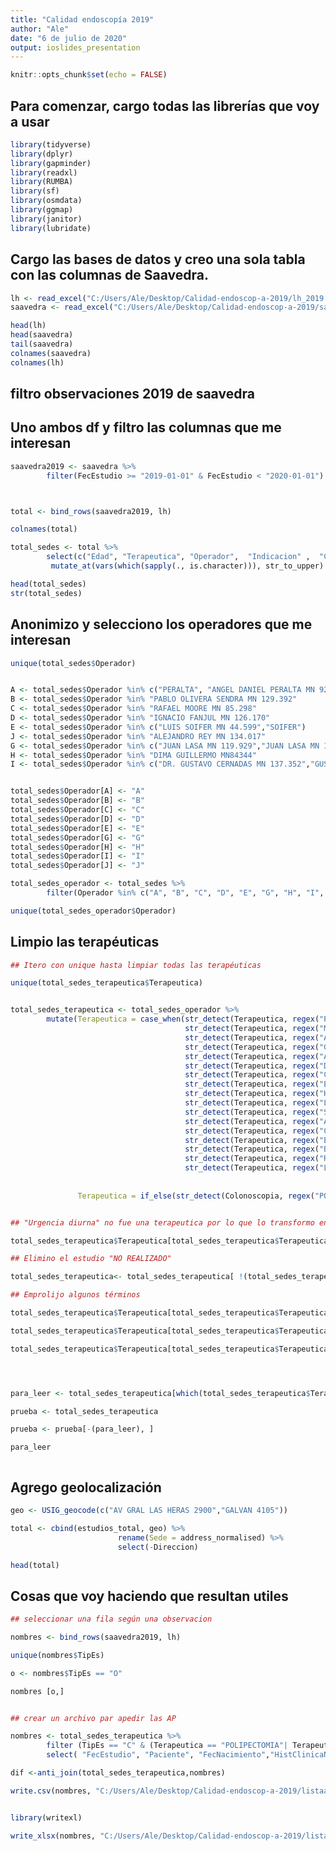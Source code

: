```yaml
---
title: "Calidad endoscopía 2019"
author: "Ale"
date: "6 de julio de 2020"
output: ioslides_presentation
---
```


```r
knitr::opts_chunk$set(echo = FALSE)
```

## Para comenzar, cargo todas las librerías que voy a usar

```r
library(tidyverse)
library(dplyr)
library(gapminder)
library(readxl)
library(RUMBA)
library(sf)
library(osmdata)
library(ggmap)
library(janitor)
library(lubridate)
```

## Cargo las bases de datos y creo una sola tabla con las columnas de Saavedra. 

```r
lh <- read_excel("C:/Users/Ale/Desktop/Calidad-endoscop-a-2019/lh_2019.xlsx")
saavedra <- read_excel("C:/Users/Ale/Desktop/Calidad-endoscop-a-2019/saavedra.xlsx", guess_max = 20000)

head(lh)
head(saavedra)
tail(saavedra)
colnames(saavedra)
colnames(lh)

```


## filtro observaciones 2019 de saavedra
## Uno ambos df y filtro las columnas que me interesan

```r

saavedra2019 <- saavedra %>% 
        filter(FecEstudio >= "2019-01-01" & FecEstudio < "2020-01-01")



total <- bind_rows(saavedra2019, lh)

colnames(total)

total_sedes <- total %>%
        select(c("Edad", "Terapeutica", "Operador",  "Indicacion" ,  "Cobertura",  "HistClinicaNro", "Drogas", "Anestesiologo",     "Terapeutica", "Biopsia",  "Esofago", "Estomago", "Duodeno", "Colonoscopia", "Conclusiones1", "Conclusiones2", "Conclusiones3", "TipEs", "FecEstudio", "Sexo", "BostonI", "BostonD", "BostonT", "BostonTotal", "Preparacion", "PreparadoCon", "Asistente", "Direccion", "Paciente", "FecNacimiento", "AfiliadoNro")) %>%
         mutate_at(vars(which(sapply(., is.character))), str_to_upper) 

head(total_sedes)
str(total_sedes)
```


## Anonimizo y selecciono los operadores que me interesan

```r

unique(total_sedes$Operador)


A <- total_sedes$Operador %in% c("PERALTA", "ANGEL DANIEL PERALTA MN 92.347")
B <- total_sedes$Operador %in% "PABLO OLIVERA SENDRA MN 129.392"
C <- total_sedes$Operador %in% "RAFAEL MOORE MN 85.298"
D <- total_sedes$Operador %in% "IGNACIO FANJUL MN 126.170"
E <- total_sedes$Operador %in% c("LUIS SOIFER MN 44.599","SOIFER")
J <- total_sedes$Operador %in% "ALEJANDRO REY MN 134.017"
G <- total_sedes$Operador %in% c("JUAN LASA MN 119.929","JUAN LASA MN 119929")
H <- total_sedes$Operador %in% "DIMA GUILLERMO MN84344"
I <- total_sedes$Operador %in% c("DR. GUSTAVO CERNADAS MN 137.352","GUSTAVO CERNADAS MN 137.352","GUSTAVO CERNADAS M.N. 137.352")


total_sedes$Operador[A] <- "A"
total_sedes$Operador[B] <- "B"
total_sedes$Operador[C] <- "C"
total_sedes$Operador[D] <- "D"
total_sedes$Operador[E] <- "E"
total_sedes$Operador[G] <- "G"
total_sedes$Operador[H] <- "H"
total_sedes$Operador[I] <- "I"
total_sedes$Operador[J] <- "J"

total_sedes_operador <- total_sedes %>%
        filter(Operador %in% c("A", "B", "C", "D", "E", "G", "H", "I", "J"))

unique(total_sedes_operador$Operador)

```

## Limpio las terapéuticas

```r

## Itero con unique hasta limpiar todas las terapéuticas

unique(total_sedes_terapeutica$Terapeutica)


total_sedes_terapeutica <- total_sedes_operador %>%
        mutate(Terapeutica = case_when(str_detect(Terapeutica, regex("POL(I|P)")) ~ "POLIPECTOMIA",
                                       str_detect(Terapeutica, regex("MUCO")) ~ "MUCOSECTOMIA",
                                       str_detect(Terapeutica, regex("ARG(O|Ó)N|APC")) ~ "COAGULACION CON ARGON PLASMA",
                                       str_detect(Terapeutica, regex("GASTROST")) &! str_detect(Terapeutica, regex("RECAMBIO"))~ "GASTROSTOMIA ENDOSCOPICA", 
                                       str_detect(Terapeutica, regex("ACALASIA")) ~ "DILATACION ACALASIA",
                                       str_detect(Terapeutica, regex("DILATACI(O|Ó)N")) &! (str_detect(Terapeutica, regex("ANASTO")) | str_detect(Terapeutica, regex("CRICO")) | str_detect(Terapeutica, regex("ACALASIA"))) ~ "DILATACION ESOFAGICA",
                                       str_detect(Terapeutica, regex("CRICO")) ~ "DILATACION CRICOFARINGEO",
                                       str_detect(Terapeutica, regex("EXTRAÑO")) ~ "EXTRACCION DE CUERPO EXTRAÑO",
                                       str_detect(Terapeutica, regex("HEMOSTASIA|SANGRAN|CLIP|BIPOLAR")) ~ "HEMOSTASIA DE LESION SANGRANTE",
                                       str_detect(Terapeutica, regex("LIGADURA|BAND")) ~ "LIGADURA DE VÁRICES ESOFAGICAS",
                                       str_detect(Terapeutica, regex("SONDA|SNG|(K)108")) ~ "COLOCACION DE SONDA NASOGASTRICA",
                                       str_detect(Terapeutica, regex("ANASTOM|QX")) ~ "DILATACION DE ANASTOMOSIS",
                                       str_detect(Terapeutica, regex("CAPSULA|ENDOC(A|Á)PSULA")) ~ "COLOCACION DE ENDOCAPSULA",
                                       str_detect(Terapeutica, regex("EXCLEROSIS|ESCL(A|E)ROSIS")) ~ "ESCLEROSIS DE ANGIODISPLASIAS",
                                       str_detect(Terapeutica, regex("BOTOX|BOTULIN")) ~  "APLICACION TOXINA BOTULINICA",
                                       str_detect(Terapeutica, regex("RECAMBIO DE BOTON")) ~  "RECAMBIO DE GASTROSTOMIA",
                                       str_detect(Terapeutica, regex("LESIONES")) & str_detect(Indicacion, regex("PROCTORRAGIA")) ~  "ESCLEROSIS DE ANGIODISPLASIAS",
                                                                                     str_detect(Terapeutica, regex("LESIONES")) &! str_detect(Indicacion, regex("PROCTORRAGIA")) ~  "HEMOSTASIA DE LESION SANGRANTE",
                                                                              TRUE ~ Terapeutica),           
               Terapeutica = if_else(str_detect(Colonoscopia, regex("POLI")) & is.na(Terapeutica),"POLIPECTOMIA", Terapeutica))


## "Urgencia diurna" no fue una terapeutica por lo que lo transformo en NA

total_sedes_terapeutica$Terapeutica[total_sedes_terapeutica$Terapeutica == "URGENCIA DIURNA"] <- NA

## Elimino el estudio "NO REALIZADO"

total_sedes_terapeutica<- total_sedes_terapeutica[ !(total_sedes_terapeutica$Terapeutica %in% "NO REALIZADO"), ]

## Emprolijo algunos términos

total_sedes_terapeutica$Terapeutica[total_sedes_terapeutica$Terapeutica == "STENT ESOFAGICO -ACOMODACION"] <- "STENT ESOFAGICO (ACOMODACION)"

total_sedes_terapeutica$Terapeutica[total_sedes_terapeutica$Terapeutica == "COLOCACION DE STENT ESOFAGICA"] <- "STENT ESOFAGICO (COLOCACION)"

total_sedes_terapeutica$Terapeutica[total_sedes_terapeutica$Terapeutica == "RETIRO DE STENT ESOFAGICO"] <- "STENT ESOFAGICO (RETIRO)"




para_leer <- total_sedes_terapeutica[which(total_sedes_terapeutica$Terapeutica == "TERMOCOAGULACIÓN BIPOLAR"), ]

prueba <- total_sedes_terapeutica

prueba <- prueba[-(para_leer), ]

para_leer



```









## Agrego geolocalización

```r
geo <- USIG_geocode(c("AV GRAL LAS HERAS 2900","GALVAN 4105"))

total <- cbind(estudios_total, geo) %>%
                        rename(Sede = address_normalised) %>%
                        select(-Direccion)

head(total)
```

## Cosas que voy haciendo que resultan utiles

```r

## seleccionar una fila según una observacion

nombres <- bind_rows(saavedra2019, lh) 

unique(nombres$TipEs)

o <- nombres$TipEs == "O"

nombres [o,]


## crear un archivo par apedir las AP

nombres <- total_sedes_terapeutica %>% 
        filter (TipEs == "C" & (Terapeutica == "POLIPECTOMIA"| Terapeutica == "MUCOSECTOMIA")) %>% 
        select( "FecEstudio", "Paciente", "FecNacimiento","HistClinicaNro", "Cobertura", "AfiliadoNro")

dif <-anti_join(total_sedes_terapeutica,nombres)

write.csv(nombres, "C:/Users/Ale/Desktop/Calidad-endoscop-a-2019/listaap.csv", row.names = FALSE)


library(writexl)

write_xlsx(nombres, "C:/Users/Ale/Desktop/Calidad-endoscop-a-2019/listaap.xlsx")
```

